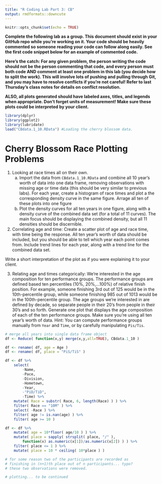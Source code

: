 ```yaml
---
title: "R Coding Lab Part 3: CB"
output: rmdformats::downcute
---
```


  ```r
knitr::opts_chunk$set(echo = TRUE)
```

**Complete the following lab as a group. This document should exist in your GitHub repo while you're working on it. Your code should be heavily commented so someone reading your code can follow along easily. See the first code snippet below for an example of commented code.**

**Here's the catch: For any given problem, the person writing the code should not be the person commenting that code, and every person must both code AND comment at least one problem in this lab (you decide how to split the work). This will involve lots of pushing and pulling through Git, and you may have to resolve conflicts if you're not careful! Refer to last Thursday's class notes for details on conflict resolution.**

**ALSO, all plots generated should have labeled axes, titles, and legends when appropriate. Don't forget units of measurement! Make sure these plots could be interpreted by your client.**


```r
library(dplyr)
library(ggplot2)
library(lubridate)
load("CBdata.1_10.RData") #Loading the cherry blossom data.
```
# Cherry Blossom Race Plotting Problems

1) Looking at race times all on their own.
    a) Import the data from `CBdata.1_10.RData` and combine all 10 year's worth of data into one data frame, removing observations with missing age or time data (this should be very similar to previous labs). For each year, create a histogram of race times and plot a the corresponding density curve in the same figure. Arrage all ten of these plots into one figure
    b) Plot the density curves for all ten years in one figure, along with a density curve of the combined data set (for a total of 11 curves). The main focus should be displaying the combined density, but all 11 densities should be discernible.

2) Correlating age and time: Create a scatter plot of age and race time, with time being the response. All ten year's worth of data should be included, but you should be able to tell which year each point comes from. Include trend lines for each year, along with a trend line for the combined data set.

Write a short interpretation of the plot as if you were explaining it to your client.


3) Relating age and times categorically:
We're interested in the age composition for ten performance groups. The performance groups are defined based ten percentiles (10%, 20%,...100%) of relative finish position. For example, someone finishing 3rd out of 125 would be in the 10th-percentile group, while someone finishing 985 out of 1013 would be in the 100th-percentile group.
The age groups we're interested in are defined by decade, so separate people in their 20's from people in their 30's and so forth.
Generate one plot that displays the age composition of each of the ten performance groups. Make sure you're using all ten year's worth of data.
Hint: You can compute performance groups manually from `Year` and `Time`, or by carefully manipulating `Pis/Tis`.

```r
# merge all years into single data frame object
df <- Reduce( function(x,y) merge(x,y,all=TRUE), CBdata.1_10 )

df <- rename( df, age = Age )
df <- rename( df, place = "PiS/TiS" )

df <- df %>%
    select(
        -Name,
        -Pace,
        -Division,
        -Hometown,
        -Year,
        -"PiD/TiD",
        -Time) %>%
    mutate( Race = substr( Race, 6, length(Race) ) ) %>%
    filter( Race == "10M" ) %>%
    select( -Race ) %>%
    filter( age != is.nan(age) ) %>%
    filter( age >= 10 )

df <- df %>%
    mutate( age = 10*floor( age/10 ) ) %>%
    mutate( place = sapply( strsplit( place, "/" ),
        function(x) as.numeric(x[1])/as.numeric(x[2]) ) ) %>%
    filter( place <= 1 ) %>%
    mutate( place = 10 * ceiling( 10*place ) )

# for some reason two of the participants are recorded as
# finishing in (n+1)th place out of n participants... typo?
# these two observations were removed.

# plotting... to be continued



```